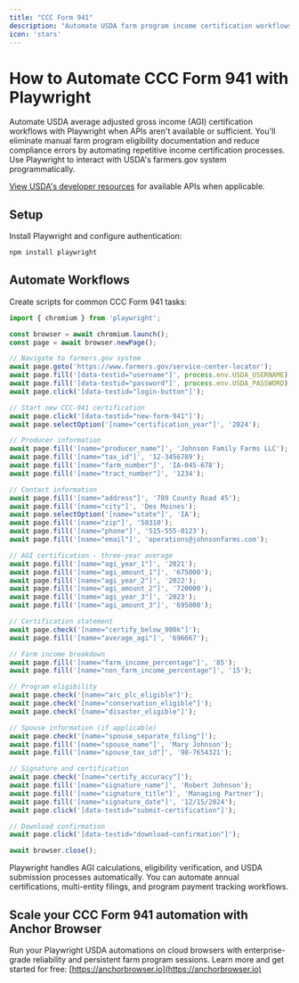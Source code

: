 ```yaml
---
title: "CCC Form 941"
description: "Automate USDA farm program income certification workflows with Playwright when APIs aren't available."
icon: 'stars'
---
```


# How to Automate CCC Form 941 with Playwright

Automate USDA average adjusted gross income (AGI) certification workflows with Playwright when APIs aren't available or sufficient. You'll eliminate manual farm program eligibility documentation and reduce compliance errors by automating repetitive income certification processes. Use Playwright to interact with USDA's farmers.gov system programmatically.

[View USDA's developer resources](https://www.farmers.gov/#tools) for available APIs when applicable.

## Setup

Install Playwright and configure authentication:
```bash
npm install playwright
```

## Automate Workflows

Create scripts for common CCC Form 941 tasks:

```JavaScript
import { chromium } from 'playwright';

const browser = await chromium.launch();
const page = await browser.newPage();

// Navigate to farmers.gov system
await page.goto('https://www.farmers.gov/service-center-locator');
await page.fill('[data-testid="username"]', process.env.USDA_USERNAME);
await page.fill('[data-testid="password"]', process.env.USDA_PASSWORD);
await page.click('[data-testid="login-button"]');

// Start new CCC-941 certification
await page.click('[data-testid="new-form-941"]');
await page.selectOption('[name="certification_year"]', '2024');

// Producer information
await page.fill('[name="producer_name"]', 'Johnson Family Farms LLC');
await page.fill('[name="tax_id"]', '12-3456789');
await page.fill('[name="farm_number"]', 'IA-045-678');
await page.fill('[name="tract_number"]', '1234');

// Contact information
await page.fill('[name="address"]', '789 County Road 45');
await page.fill('[name="city"]', 'Des Moines');
await page.selectOption('[name="state"]', 'IA');
await page.fill('[name="zip"]', '50310');
await page.fill('[name="phone"]', '515-555-0123');
await page.fill('[name="email"]', 'operations@johnsonfarms.com');

// AGI certification - three-year average
await page.fill('[name="agi_year_1"]', '2021');
await page.fill('[name="agi_amount_1"]', '675000');
await page.fill('[name="agi_year_2"]', '2022');
await page.fill('[name="agi_amount_2"]', '720000');
await page.fill('[name="agi_year_3"]', '2023');
await page.fill('[name="agi_amount_3"]', '695000');

// Certification statement
await page.check('[name="certify_below_900k"]');
await page.fill('[name="average_agi"]', '696667');

// Farm income breakdown
await page.fill('[name="farm_income_percentage"]', '85');
await page.fill('[name="non_farm_income_percentage"]', '15');

// Program eligibility
await page.check('[name="arc_plc_eligible"]');
await page.check('[name="conservation_eligible"]');
await page.check('[name="disaster_eligible"]');

// Spouse information (if applicable)
await page.check('[name="spouse_separate_filing"]');
await page.fill('[name="spouse_name"]', 'Mary Johnson');
await page.fill('[name="spouse_tax_id"]', '98-7654321');

// Signature and certification
await page.check('[name="certify_accuracy"]');
await page.fill('[name="signature_name"]', 'Robert Johnson');
await page.fill('[name="signature_title"]', 'Managing Partner');
await page.fill('[name="signature_date"]', '12/15/2024');
await page.click('[data-testid="submit-certification"]');

// Download confirmation
await page.click('[data-testid="download-confirmation"]');

await browser.close();
```

Playwright handles AGI calculations, eligibility verification, and USDA submission processes automatically. You can automate annual certifications, multi-entity filings, and program payment tracking workflows.

## Scale your CCC Form 941 automation with Anchor Browser

Run your Playwright USDA automations on cloud browsers with enterprise-grade reliability and persistent farm program sessions. Learn more and get started for free: [https://anchorbrowser.io](https://anchorbrowser.io)

